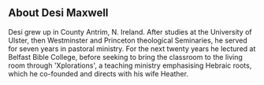
## About Desi Maxwell

<div style={{ maxWidth: '300px', marginBottom: '1.45rem' }}>
    <Desi />
</div>

Desi grew up in County Antrim, N. Ireland. After studies at the University of Ulster, then Westminster and Princeton theological Seminaries, he served for seven years in pastoral ministry. For the next twenty years he lectured at Belfast Bible College, before seeking to bring the classroom to the living room through 'Xplorations', a teaching ministry emphasising Hebraic roots, which he co-founded and directs with his wife Heather. 
